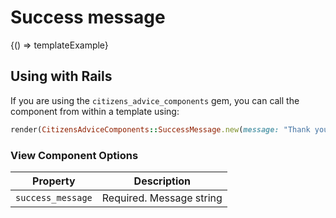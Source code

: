 
<Meta title="Forms/Success message" />

# Success message

<Canvas>
  <Story
    name="Example"
    parameters={{ docs: { source: { code: templateExample } } }}
  >
    {() => templateExample}
  </Story>
</Canvas>

## Using with Rails

If you are using the `citizens_advice_components` gem, you can call the component from within a template using:

```rb
render(CitizensAdviceComponents::SuccessMessage.new(message: "Thank you for your feedback"))
```

### View Component Options

| Property          | Description              |
| ----------------- | ------------------------ |
| `success_message` | Required. Message string |
